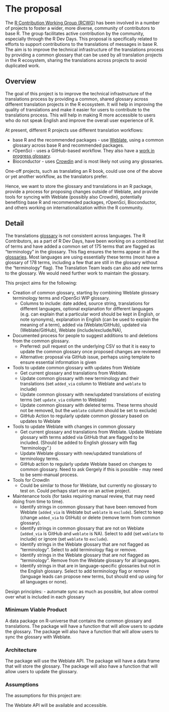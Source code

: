 # The proposal
<!--
This is where the proposal should be outlined. 
-->

The [R Contribution Working Group (RCWG)](https://contributor.r-project.org/working-group) has been involved in a number of projects to foster a wider, more diverse, community of contributors to base R. The group facilitates active contribution by the community, especially through the R Dev Days. This proposal is specifically related to efforts to support contributions to the translations of messages in base R. The aim is to improve the technical infrastructure of the translations process by providing a common glossary that can be used by all translation projects in the R ecosystem, sharing the translations across projects to avoid duplicated work.

## Overview
<!--
At a high-level address what your proposal is and how it will address the problem identified. Highlight any benefits to the R Community that follow from solving the problem. This should be your most compelling section.
-->

The goal of this project is to improve the technical infrastructure of the translations process by providing a common, shared glossary across different translation projects in the R ecosystem. It will help in improving the quality of translations and make it easier for users to contribute to the translations process. This will help in making R more accessible to users who do not speak English and improve the overall user experience of R.

At present, different R projects use different translation workflows:

- base R and the recommended packages - use [Weblate](https://translate.rx.studio/projects/), using a common glossary across base R and recommended packages.
- rOpenSci - uses a GitHub-based workflow. They also have a [work in progress glossary]( https://github.com/ropensci-review-tools/glossary/blob/master/glossary.csv).
- Bioconductor - uses [Crowdin](https://bioconductor.crowdin.com) and is most likely not using any glossaries.

One-off projects, such as translating an R book, could use one of the above or yet another workflow, as the translators prefer.

Hence, we want to store the glossary and translations in an R package, provide a process for proposing changes outside of Weblate, and provide tools for syncing with Weblate (possibly also Crowdin), potentially benefiting base R and recommended packages, rOpenSci, Bioconductor, and others working on internationalization within the R community.

## Detail
<!--
Go into more detail about the specifics of the project and it delivers against the problem.

Depending on project type the detail section should include:

 - [ ] Minimum Viable Product
 - [ ] Architecture
 - [ ] Assumptions
-->

The translations [glossary](https://translate.rx.studio/projects/r-project/glossary/) is not consistent across languages. The R Contributors, as a part of R Dev Days, have been working on a combined list of terms and have added a common set of 175 terms that are flagged as "terminology" in the glossary. This flag ensures the terms appear in all the [glossaries](https://docs.weblate.org/en/latest/user/glossary.html#terminology). Most languages are using essentially these terms (most have a glossary of 178 terms, including a few that are still in the glossary without the "terminology" flag). The Translation Team leads can also add new terms to the glossary. We would need further work to maintain the glossary.

This project aims for the following:

- Creation of common glossary, starting by combining Weblate glossary terminology terms and rOpenSci WIP glossary.
  - Columns to include: date added, source string, translations for different languages, optional explanation for different languages (e.g. can explain that a particular word should be kept in English, or note synonyms), explanation in English (can be used to explain the meaning of a term), added via (Weblate/GitHub), updated via (Weblate/GitHub), Weblate (include/exclude/NA),

- Documented process for people to suggest additions to and deletions from the common glossary.
  - Preferred: pull request on the underlying CSV so that it is easy to update the common glossary once proposed changes are reviewed
  - Alternative: proposal via GitHub issue, perhaps using template to ensure essential information is given
  
- Tools to update common glossary with updates from Weblate
  - Get current glossary and translations from Weblate.
  - Update common glossary with new terminology and their translations (set `added_via` column to Weblate and `weblate` to include)
  - Update common glossary with new/updated translations of existing terms (set `update_via` column to Weblate)
  - Update common glossary with deleted terms. These terms should not be removed, but the `weblate` column should be set to exclude)
  - GitHub Action to regularly update common glossary based on updates to Weblate
  
- Tools to update Weblate with changes in common glossary
  - Get current glossary and translations from Weblate.
Update Weblate glossary with terms added via GitHub that are flagged to be included. (Should be added to English glossary with flag "terminology".)
  - Update Weblate glossary with new/updated translations of terminology terms.
  - GitHub action to regularly update Weblate based on changes to common glossary. Need to ask Gergely if this is possible - may need to be semi-manual process.

- Tools for CrowdIn
  - Could be similar to those for Weblate, but currently no glossary to test on. Could perhaps start one on an active project.

- Maintenance tools (for tasks requiring manual review, that may need doing from time to time).
  - Identify strings in common glossary that have been removed from Weblate (`added_via` is Weblate but `weblate` is `exclude`). Select to keep (change `added_via` to GtiHub) or delete (remove term from common glossary).
  - Identify strings in common glossary that are not on Weblate (`added_via` is GitHub and `weblate` is NA). Select to add (set `weblate` to include) or ignore (set `weblate` to `exclude`).
  - Identify strings in the Weblate glossary that are not flagged as "terminology". Select to add terminology flag or remove.
  - Identify strings in the Weblate glossary that are not flagged as "terminology". Remove from the Weblate glossary for all languages.
  - Identify strings in that are in language-specific glossaries but not in the English glossary. Select to add terminology flag or remove (language leads can propose new terms, but should end up using for all languages or none).
  
Design principles:
- automate sync as much as possible, but allow control over what is included in each glossary

### Minimum Viable Product

A data package on R-universe that contains the common glossary and translations. The package will have a function that will allow users to update the glossary. The package will also have a function that will allow users to sync the glossary with Weblate.


### Architecture

The package will use the Weblate API. The package will have a data frame that will store the glossary. The package will also have a function that will allow users to update the glossary.

### Assumptions

The assumptions for this project are:

The Weblate API will be available and accessible.

